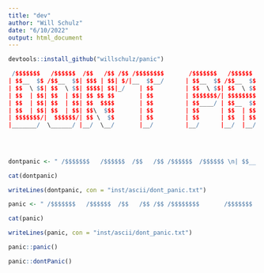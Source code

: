 ```yaml
---
title: "dev"
author: "Will Schulz"
date: "6/10/2022"
output: html_document
---
```


```r
devtools::install_github("willschulz/panic")
```



```r

 /$$$$$$$   /$$$$$$  /$$   /$$ /$$ /$$$$$$$$       /$$$$$$$   /$$$$$$  /$$   /$$ /$$$$$$  /$$$$$$ 
| $$__  $$ /$$__  $$| $$$ | $$| $/|__  $$__/      | $$__  $$ /$$__  $$| $$$ | $$|_  $$_/ /$$__  $$
| $$  \ $$| $$  \ $$| $$$$| $$|_/    | $$         | $$  \ $$| $$  \ $$| $$$$| $$  | $$  | $$  \__/
| $$  | $$| $$  | $$| $$ $$ $$       | $$         | $$$$$$$/| $$$$$$$$| $$ $$ $$  | $$  | $$      
| $$  | $$| $$  | $$| $$  $$$$       | $$         | $$____/ | $$__  $$| $$  $$$$  | $$  | $$      
| $$  | $$| $$  | $$| $$\  $$$       | $$         | $$      | $$  | $$| $$\  $$$  | $$  | $$    $$
| $$$$$$$/|  $$$$$$/| $$ \  $$       | $$         | $$      | $$  | $$| $$ \  $$ /$$$$$$|  $$$$$$/
|_______/  \______/ |__/  \__/       |__/         |__/      |__/  |__/|__/  \__/|______/ \______/ 
                                                                                                  
                                                                                                  
                                                                                                  

```



```r
dontpanic <- " /$$$$$$$   /$$$$$$  /$$   /$$ /$$$$$$  /$$$$$$ \n| $$__  $$ /$$__  $$| $$$ | $$|_  $$_/ /$$__  $$\n| $$  \\ $$| $$  \\ $$| $$$$| $$  | $$  | $$  \\__/\n| $$$$$$$/| $$$$$$$$| $$ $$ $$  | $$  | $$      \n| $$____/ | $$__  $$| $$  $$$$  | $$  | $$      \n| $$      | $$  | $$| $$\\  $$$  | $$  | $$    $$\n| $$      | $$  | $$| $$ \\  $$ /$$$$$$|  $$$$$$/\n|__/      |__/  |__/|__/  \\__/|______/ \\______/ "

cat(dontpanic)

writeLines(dontpanic, con = "inst/ascii/dont_panic.txt")

```



```r
panic <- " /$$$$$$$   /$$$$$$  /$$   /$$ /$$ /$$$$$$$$       /$$$$$$$   /$$$$$$  /$$   /$$ /$$$$$$  /$$$$$$ \n| $$__  $$ /$$__  $$| $$$ | $$| $/|__  $$__/      | $$__  $$ /$$__  $$| $$$ | $$|_  $$_/ /$$__  $$\n| $$  \\ $$| $$  \\ $$| $$$$| $$|_/    | $$         | $$  \\ $$| $$  \\ $$| $$$$| $$  | $$  | $$  \\__/\n| $$  | $$| $$  | $$| $$ $$ $$       | $$         | $$$$$$$/| $$$$$$$$| $$ $$ $$  | $$  | $$      \n| $$  | $$| $$  | $$| $$  $$$$       | $$         | $$____/ | $$__  $$| $$  $$$$  | $$  | $$      \n| $$  | $$| $$  | $$| $$\\  $$$       | $$         | $$      | $$  | $$| $$\\  $$$  | $$  | $$    $$\n| $$$$$$$/|  $$$$$$/| $$ \\  $$       | $$         | $$      | $$  | $$| $$ \\  $$ /$$$$$$|  $$$$$$/\n|_______/  \\______/ |__/  \\__/       |__/         |__/      |__/  |__/|__/  \\__/|______/ \\______/ \n                                                                                                  "

cat(panic)

writeLines(panic, con = "inst/ascii/dont_panic.txt")

```


```r
panic::panic()

panic::dontPanic()

```


```r


```


```r


```


```r


```


```r


```


```r


```


```r


```


```r


```


```r


```


```r


```


```r


```


```r


```


```r


```


```r


```


```r


```





